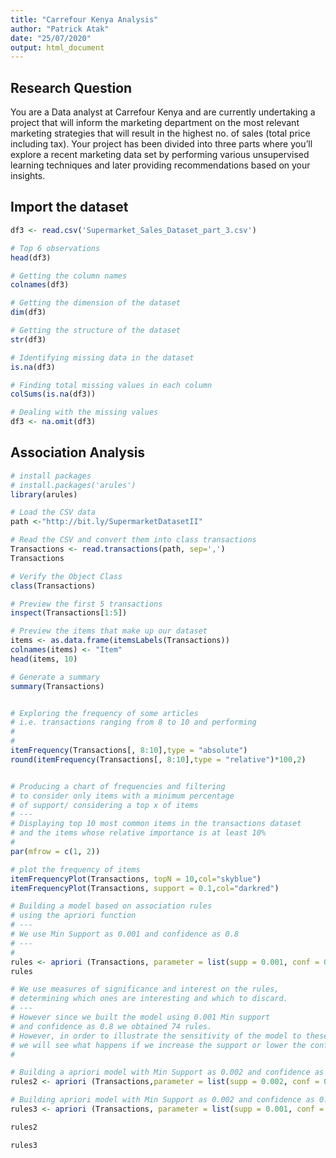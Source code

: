 ```yaml
---
title: "Carrefour Kenya Analysis"
author: "Patrick Atak"
date: "25/07/2020"
output: html_document
---
```


## Research Question

You are a Data analyst at Carrefour Kenya and are currently undertaking a project that will inform the marketing department on the most relevant marketing strategies that will result in the highest no. of sales (total price including tax). Your project has been divided into three parts where you'll explore a recent marketing data set by performing various unsupervised learning techniques and later providing recommendations based on your insights.


## Import the dataset

```R
df3 <- read.csv('Supermarket_Sales_Dataset_part_3.csv')

# Top 6 observations
head(df3)

# Getting the column names
colnames(df3)

# Getting the dimension of the dataset
dim(df3)

# Getting the structure of the dataset
str(df3)

# Identifying missing data in the dataset
is.na(df3)

# Finding total missing values in each column
colSums(is.na(df3))

# Dealing with the missing values
df3 <- na.omit(df3)

```

## Association Analysis
```R
# install packages
# install.packages('arules')
library(arules)

# Load the CSV data
path <-"http://bit.ly/SupermarketDatasetII"

# Read the CSV and convert them into class transactions
Transactions <- read.transactions(path, sep=',')
Transactions

# Verify the Object Class
class(Transactions)

# Preview the first 5 transactions
inspect(Transactions[1:5])

# Preview the items that make up our dataset
items <- as.data.frame(itemsLabels(Transactions))
colnames(items) <- "Item"
head(items, 10)

# Generate a summary
summary(Transactions)


# Exploring the frequency of some articles 
# i.e. transactions ranging from 8 to 10 and performing 
# 
# 
itemFrequency(Transactions[, 8:10],type = "absolute")
round(itemFrequency(Transactions[, 8:10],type = "relative")*100,2)


# Producing a chart of frequencies and filtering 
# to consider only items with a minimum percentage 
# of support/ considering a top x of items
# ---
# Displaying top 10 most common items in the transactions dataset 
# and the items whose relative importance is at least 10%
# 
par(mfrow = c(1, 2))

# plot the frequency of items
itemFrequencyPlot(Transactions, topN = 10,col="skyblue")
itemFrequencyPlot(Transactions, support = 0.1,col="darkred")

# Building a model based on association rules 
# using the apriori function 
# ---
# We use Min Support as 0.001 and confidence as 0.8
# ---
# 
rules <- apriori (Transactions, parameter = list(supp = 0.001, conf = 0.8))
rules

# We use measures of significance and interest on the rules, 
# determining which ones are interesting and which to discard.
# ---
# However since we built the model using 0.001 Min support 
# and confidence as 0.8 we obtained 74 rules.
# However, in order to illustrate the sensitivity of the model to these two parameters, 
# we will see what happens if we increase the support or lower the confidence level
# 

# Building a apriori model with Min Support as 0.002 and confidence as 0.8.
rules2 <- apriori (Transactions,parameter = list(supp = 0.002, conf = 0.8)) 

# Building apriori model with Min Support as 0.002 and confidence as 0.6.
rules3 <- apriori (Transactions, parameter = list(supp = 0.001, conf = 0.6)) 

rules2

rules3
```
